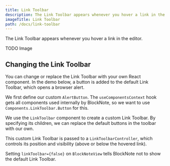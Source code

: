 ```yaml
---
title: Link Toolbar
description: The Link Toolbar appears whenever you hover a link in the editor.
imageTitle: Link Toolbar
path: /docs/link-toolbar
---
```


The Link Toolbar appears whenever you hover a link in the editor.

TODO Image

[//]: # '<img style={{maxWidth: "600px"}} src="/img/screenshots/link_toolbar.png" alt="image" />'

## Changing the Link Toolbar

You can change or replace the Link Toolbar with your own React component. In the demo below, a button is added to the default Link Toolbar, which opens a browser alert.

[//]: # '<Example name="ui-components/link-toolbar-buttons" />'

We first define our custom `AlertButton`. The `useComponentsContext` hook gets all components used internally by BlockNote, so we want to use `Components.LinkToolbar.Button` for this.

We use the `LinkToolbar` component to create a custom Link Toolbar. By specifying its children, we can replace the default buttons in the toolbar with our own.

This custom Link Toolbar is passed to a `LinkToolbarController`, which controls its position and visibility (above or below the hovered link).

Setting `linkToolbar={false}` on `BlockNoteView` tells BlockNote not to show the default Link Toolbar.
